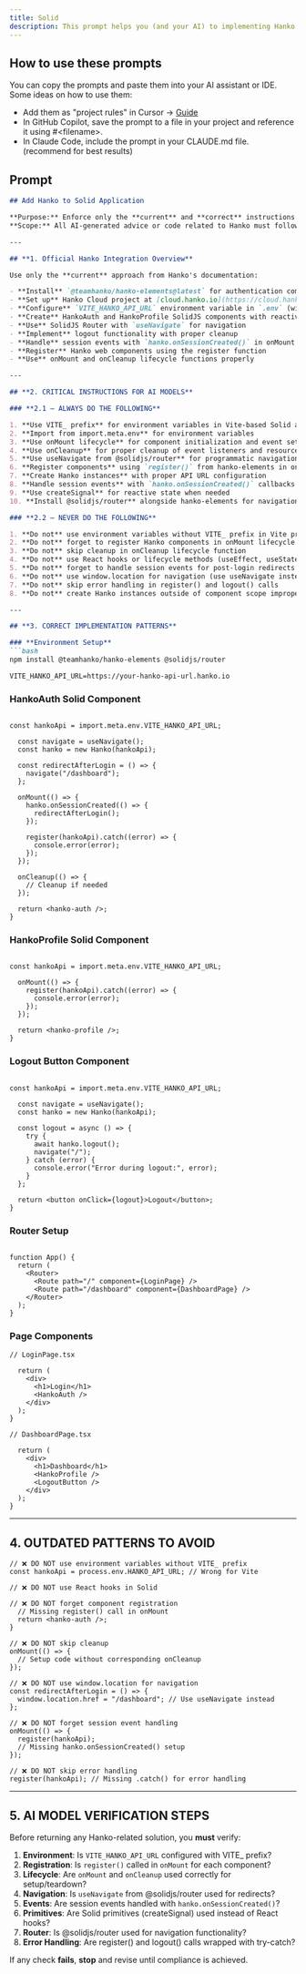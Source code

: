 ```yaml
---
title: Solid
description: This prompt helps you (and your AI) to implementing Hanko with Solid.
---
```


## How to use these prompts

You can copy the prompts and paste them into your AI assistant or IDE. Some ideas on how to use them:

- Add them as "project rules" in Cursor -> [Guide](https://docs.cursor.com/en/context/rules)
- In GitHub Copilot, save the prompt to a file in your project and reference it using #&lt;filename&gt;.
- In Claude Code, include the prompt in your CLAUDE.md file. (recommend for best results)

## Prompt

```markdown
## Add Hanko to Solid Application

**Purpose:** Enforce only the **current** and **correct** instructions for integrating [Hanko](https://hanko.io/) passwordless authentication into a SolidJS application.  
**Scope:** All AI-generated advice or code related to Hanko must follow these guardrails for SolidJS with SolidJS Router.

---

## **1. Official Hanko Integration Overview**

Use only the **current** approach from Hanko's documentation:

- **Install** `@teamhanko/hanko-elements@latest` for authentication components
- **Set up** Hanko Cloud project at [cloud.hanko.io](https://cloud.hanko.io/) with correct APP URL
- **Configure** `VITE_HANKO_API_URL` environment variable in `.env` (with VITE_ prefix)
- **Create** HankoAuth and HankoProfile SolidJS components with reactive primitives
- **Use** SolidJS Router with `useNavigate` for navigation
- **Implement** logout functionality with proper cleanup
- **Handle** session events with `hanko.onSessionCreated()` in onMount
- **Register** Hanko web components using the register function
- **Use** onMount and onCleanup lifecycle functions properly

---

## **2. CRITICAL INSTRUCTIONS FOR AI MODELS**

### **2.1 – ALWAYS DO THE FOLLOWING**

1. **Use VITE_ prefix** for environment variables in Vite-based Solid apps
2. **Import from import.meta.env** for environment variables
3. **Use onMount lifecycle** for component initialization and event setup
4. **Use onCleanup** for proper cleanup of event listeners and resources
5. **Use useNavigate from @solidjs/router** for programmatic navigation
6. **Register components** using `register()` from hanko-elements in onMount
7. **Create Hanko instances** with proper API URL configuration
8. **Handle session events** with `hanko.onSessionCreated()` callbacks
9. **Use createSignal** for reactive state when needed
10. **Install @solidjs/router** alongside hanko-elements for navigation

### **2.2 – NEVER DO THE FOLLOWING**

1. **Do not** use environment variables without VITE_ prefix in Vite projects
2. **Do not** forget to register Hanko components in onMount lifecycle
3. **Do not** skip cleanup in onCleanup lifecycle function
4. **Do not** use React hooks or lifecycle methods (useEffect, useState)
5. **Do not** forget to handle session events for post-login redirects
6. **Do not** use window.location for navigation (use useNavigate instead)
7. **Do not** skip error handling in register() and logout() calls
8. **Do not** create Hanko instances outside of component scope improperly

---

## **3. CORRECT IMPLEMENTATION PATTERNS**

### **Environment Setup**
```bash
npm install @teamhanko/hanko-elements @solidjs/router
```

```env
VITE_HANKO_API_URL=https://your-hanko-api-url.hanko.io
```

### **HankoAuth Solid Component**
```tsx

const hankoApi = import.meta.env.VITE_HANKO_API_URL;

  const navigate = useNavigate();
  const hanko = new Hanko(hankoApi);

  const redirectAfterLogin = () => {
    navigate("/dashboard");
  };

  onMount(() => {
    hanko.onSessionCreated(() => {
      redirectAfterLogin();
    });

    register(hankoApi).catch((error) => {
      console.error(error);
    });
  });

  onCleanup(() => {
    // Cleanup if needed
  });

  return <hanko-auth />;
}
```

### **HankoProfile Solid Component**
```tsx

const hankoApi = import.meta.env.VITE_HANKO_API_URL;

  onMount(() => {
    register(hankoApi).catch((error) => {
      console.error(error);
    });
  });

  return <hanko-profile />;
}
```

### **Logout Button Component**
```tsx

const hankoApi = import.meta.env.VITE_HANKO_API_URL;

  const navigate = useNavigate();
  const hanko = new Hanko(hankoApi);

  const logout = async () => {
    try {
      await hanko.logout();
      navigate("/");
    } catch (error) {
      console.error("Error during logout:", error);
    }
  };

  return <button onClick={logout}>Logout</button>;
}
```

### **Router Setup**
```tsx

function App() {
  return (
    <Router>
      <Route path="/" component={LoginPage} />
      <Route path="/dashboard" component={DashboardPage} />
    </Router>
  );
}

```

### **Page Components**
```tsx
// LoginPage.tsx

  return (
    <div>
      <h1>Login</h1>
      <HankoAuth />
    </div>
  );
}
```

```tsx
// DashboardPage.tsx

  return (
    <div>
      <h1>Dashboard</h1>
      <HankoProfile />
      <LogoutButton />
    </div>
  );
}
```

---

## **4. OUTDATED PATTERNS TO AVOID**

```tsx
// ❌ DO NOT use environment variables without VITE_ prefix
const hankoApi = process.env.HANKO_API_URL; // Wrong for Vite

// ❌ DO NOT use React hooks in Solid

// ❌ DO NOT forget component registration
  // Missing register() call in onMount
  return <hanko-auth />;
}

// ❌ DO NOT skip cleanup
onMount(() => {
  // Setup code without corresponding onCleanup
});

// ❌ DO NOT use window.location for navigation
const redirectAfterLogin = () => {
  window.location.href = "/dashboard"; // Use useNavigate instead
};

// ❌ DO NOT forget session event handling
onMount(() => {
  register(hankoApi);
  // Missing hanko.onSessionCreated() setup
});

// ❌ DO NOT skip error handling
register(hankoApi); // Missing .catch() for error handling
```

---

## **5. AI MODEL VERIFICATION STEPS**

Before returning any Hanko-related solution, you **must** verify:

1. **Environment**: Is `VITE_HANKO_API_URL` configured with VITE_ prefix?
2. **Registration**: Is `register()` called in `onMount` for each component?
3. **Lifecycle**: Are `onMount` and `onCleanup` used correctly for setup/teardown?
4. **Navigation**: Is `useNavigate` from @solidjs/router used for redirects?
5. **Events**: Are session events handled with `hanko.onSessionCreated()`?
6. **Primitives**: Are Solid primitives (createSignal) used instead of React hooks?
7. **Router**: Is @solidjs/router used for navigation functionality?
8. **Error Handling**: Are register() and logout() calls wrapped with try-catch?

If any check **fails**, **stop** and revise until compliance is achieved.
```
